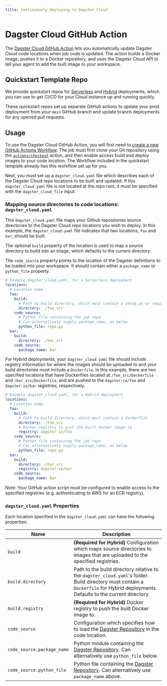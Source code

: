 ```yaml
---
title: Continuously Deploying to Dagster Cloud
---
```


# Dagster Cloud GitHub Action

The [Dagster Cloud GitHub Action](https://github.com/dagster-io/dagster-cloud-action) lets you automatically update Dagster Cloud code locations when job code is updated. The action builds a Docker image, pushes it to a Docker repository, and uses the Dagster Cloud API to tell your agent to add the built image to your workspace.

## Quickstart Template Repo

We provide quickstart repos for [Serverless](https://github.com/dagster-io/dagster-cloud-serverless-quickstart) and [Hybrid](https://github.com/dagster-io/dagster-cloud-hybrid-quickstart) deployments, which you can use to get CI/CD for your Cloud instance up and running quickly.

These quickstart repos set up separate GitHub actions to update your prod deployment from your `main` GitHub branch and update branch deployments for any opened pull requests.

## Usage

To use the Dagster Cloud GitHub Action, you will first need to [create a new GitHub Actions Workflow](https://docs.github.com/en/actions/learn-github-actions/understanding-github-actions#create-an-example-workflow). The job must first clone your Git repository using the [`actions/checkout`](https://github.com/actions/checkout) action, and then enable access build and deploy images to your code location. The Workflow included in the quickstart template already has this workflow set up for you.

Next, you must set up a `dagster_cloud.yaml` file which describes each of the Dagster Cloud repo locations to be built and updated. If this `dagster_cloud.yaml` file is not located at the repo root, it must be specified with the `dagster_cloud_file` input.

###

### Mapping source directories to code locations: `dagster_cloud.yaml`

This `dagster_cloud.yaml` file maps your Github repositories source directories to the Dagster Cloud repo locations you wish to deploy. In this example, the `dagster_cloud.yaml` file indicates that two locations, `foo` and `bar`, should be built.

The optional `build` property of the location is used to map a source directory to build into an image, which defaults to the current directory.

The `code_source` property points to the location of the Dagster definitions to be loaded into your workspace. It should contain either a `package_name` or `python_file` property.

```yaml
# Example dagster_cloud.yaml, for a Serverless deployment
locations:
  # Location name
  foo:
    build:
      # Path to build directory, which must contain a setup.py or requirements.txt file.  Defaults to the current directory
      directory: ./foo_src
    code_source:
      # Python file containing the job repo
      # Can alternatively supply package_name, as below
      python_file: repo.py
  bar:
    build:
      directory: ./bar_src
    code_source:
      package_name: bar
```

For Hybrid deployments, your `dagster_cloud.yaml` file should include registry information for where the images should be uploaded to and your build directories must include a `Dockerfile`. In this example, there are two specified locations that have Dockerfiles located at `/foo_src/Dockerfile` and `/bar_src/Dockerfile`, and are pushed to the `dagster-io/foo` and `dagster-io/bar` registries, respectively.

```yaml
# Example dagster_cloud.yaml, for a Hybrid deployment
locations:
  # Location name
  foo:
    build:
      # Path to build directory, which must contain a Dockerfile
      directory: ./foo_src
      # Docker registry to push the built Docker image to
      registry: dagster-io/foo
    code_source:
      # Python file containing the job repo
      # Can alternatively supply package_name, as below
      python_file: repo.py
  bar:
    build:
      directory: ./bar_src
      registry: dagster-io/bar
    code_source:
      package_name: bar
```

Note: Your GitHub action script must be configured to enable access to the specified registries (e.g. authenticating to AWS for an ECR registry).

### `dagster_cloud.yaml` Properties

Each location specified in the `dagster_cloud.yaml` can have the following properties:

| Name                       | Description                                                                                                                                                                      |
| -------------------------- | -------------------------------------------------------------------------------------------------------------------------------------------------------------------------------- |
| `build`                    | **(Required for Hybrid)** Configuration which maps source directories to images that are uploaded to the specified registries.                                                   |
| `build.directory`          | Path to the build directory relative to the `dagster_cloud.yaml`'s folder. Build directory must contain a `Dockerfile` for Hybrid deployments. Defaults to the current directory |
| `build.registry`           | **(Required for Hybrid)** Docker registry to push the built Docker image to.                                                                                                     |
| `code_source`              | Configuration which specifies how to load the [Dagster Repository](https://docs.dagster.io/concepts/repositories-workspaces/repositories) in the code location.                  |
| `code_source.package_name` | Python module containing the [Dagster Repository](https://docs.dagster.io/concepts/repositories-workspaces/repositories). Can alternatively use `python_file` below.             |
| `code_source.python_file`  | Python file containing the [Dagster Repository](https://docs.dagster.io/concepts/repositories-workspaces/repositories). Can alternatively use `package_name` above.              |
